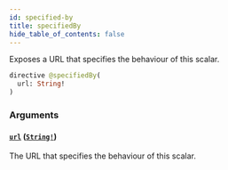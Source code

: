 ```yaml
---
id: specified-by
title: specifiedBy
hide_table_of_contents: false
---
```



Exposes a URL that specifies the behaviour of this scalar.

```graphql
directive @specifiedBy(
  url: String!
)
```


### Arguments

#### [`url`](#) ([`String!`](/adminidentity/api/graphql-admin/reference/scalars/string))

The URL that specifies the behaviour of this scalar.




